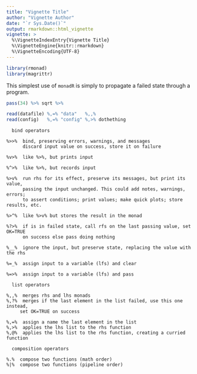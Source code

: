 ```yaml
---
title: "Vignette Title"
author: "Vignette Author"
date: "`r Sys.Date()`"
output: rmarkdown::html_vignette
vignette: >
  %\VignetteIndexEntry{Vignette Title}
  %\VignetteEngine{knitr::rmarkdown}
  %\VignetteEncoding{UTF-8}
---
```


```r
library(rmonad)
library(magrittr)
```

This simplest use of `monadR` is simply to propagate a failed state through a
program.

```r
pass(34) %>% sqrt %>%
```

```r
read(datafile) %,=% "data"   %,,%
read(config)   %,=% "config" %,>% dothething
```

```
  bind operators

%>>%  bind, preserving errors, warnings, and messages
      discard input value on success, store it on failure

%v>%  like %>%, but prints input

%^>%  like %>%, but records input

%>v%  run rhs for its effect, preserve its messages, but print its value,
      passing the input unchanged. This could add notes, warnings, errors;
      to assert conditions; print values; make quick plots; store results, etc. 

%>^%  like %>v% but stores the result in the monad

%?>%  if is in failed state, call rfs on the last passing value, set OK=TRUE
      on success else pass doing nothing

%__%  ignore the input, but preserve state, replacing the value with the rhs

%=_%  assign input to a variable (lfs) and clear

%=>%  assign input to a variable (lfs) and pass

  list operators

%,,%  merges rhs and lhs monads
%,?%  merges if the last element in the list failed, use this one instead,
     set OK=TRUE on success

%,=%  assign a name the last element in the list
%,>%  applies the lhs list to the rhs function
%,@%  applies the lhs list to the rhs function, creating a curried function

  composition operators

%.%  compose two functions (math order)
%|%  compose two functions (pipeline order)
```
